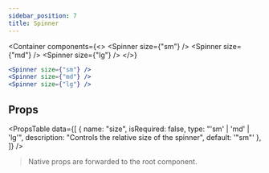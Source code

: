 ```yaml
---
sidebar_position: 7
title: Spinner
---
```


<Container
    components={<>
        <Spinner size={"sm"} />
        <Spinner size={"md"} />
        <Spinner size={"lg"} />
    </>}
>

```jsx
<Spinner size={"sm"} />
<Spinner size={"md"} />
<Spinner size={"lg"} />
```

</Container>

## Props

<PropsTable
    data={[
        {
            name: "size",
            isRequired: false,
            type: "'sm' | 'md' | 'lg'",
            description: "Controls the relative size of the spinner",
            default: '"sm"'
        },
    ]}
/>

> Native props are forwarded to the root component.